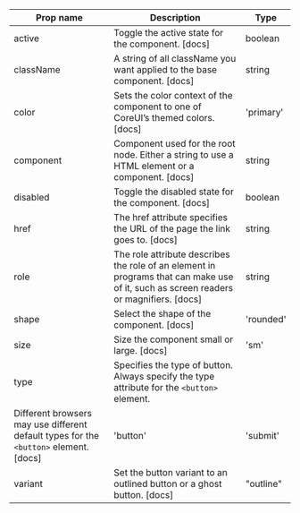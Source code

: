 | Prop name | Description | Type |
| --- | --- | --- |
| active | Toggle the active state for the component. [docs] | boolean |
| className | A string of all className you want applied to the base component. [docs] | string |
| color | Sets the color context of the component to one of CoreUI’s themed colors. [docs] | 'primary' | 'secondary' | 'success' | 'danger' | 'warning' | 'info' | 'dark' | 'light' | string |
| component | Component used for the root node. Either a string to use a HTML element or a component. [docs] | string | ComponentClass<any, any> | FunctionComponent<any> |
| disabled | Toggle the disabled state for the component. [docs] | boolean |
| href | The href attribute specifies the URL of the page the link goes to. [docs] | string |
| role | The role attribute describes the role of an element in programs that can make use of it, such as screen readers or magnifiers. [docs] | string |
| shape | Select the shape of the component. [docs] | 'rounded' | 'rounded-top' | 'rounded-end' | 'rounded-bottom' | 'rounded-start' | 'rounded-circle' | 'rounded-pill' | 'rounded-0' | 'rounded-1' | 'rounded-2' | 'rounded-3' | string |
| size | Size the component small or large. [docs] | 'sm' | 'lg' |
| type | Specifies the type of button. Always specify the type attribute for the `<button>` element.
Different browsers may use different default types for the `<button>` element. [docs] | 'button' | 'submit' | 'reset' |
| variant | Set the button variant to an outlined button or a ghost button. [docs] | "outline" | "ghost" |
